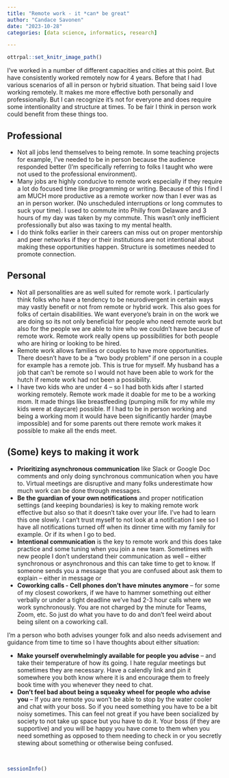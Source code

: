 ```yaml
---
title: "Remote work - it *can* be great"
author: "Candace Savonen"
date: "2023-10-28"
categories: [data science, informatics, research]

---
```


```r
ottrpal::set_knitr_image_path()
```


I’ve worked in a number of different capacities and cities at this point. But have consistently worked remotely now for 4 years. Before that I had various scenarios of all in person or hybrid situation. That being said I love working remotely. It makes me more effective both personally and professionally. But I can recognize it’s not for everyone and does require some intentionality and structure at times. To be fair I think in person work could benefit from these things too.

## Professional

- Not all jobs lend themselves to being remote. In some teaching projects for example, I’ve needed to be in person because the audience responded better (I’m specifically referring to folks I taught who were not used to the professional environment). 
- Many jobs are highly conducive to remote work especially if they require a lot do focused time like programming or writing. Because of this I find I am MUCH more productive as a remote worker now than I ever was as an in person worker. (No unscheduled interruptions or long commutes to suck your time). I used to commute into Philly from Delaware and 3 hours of my day was taken by my commute. This wasn’t only inefficient professionally but also was taxing to my mental health.
- I do think folks earlier in their careers can miss out on proper mentorship and peer networks if they or their institutions are not intentional about making these opportunities happen. Structure is sometimes needed to promote connection. 

## Personal

- Not all personalities are as well suited for remote work. I particularly think folks who have a tendency to be neurodivergent in certain ways may vastly benefit or not from remote or hybrid work. This also goes for folks of certain disabilities. We want everyone's brain in on the work we are doing so its not only beneficial for people who need remote work but also for the people we are able to hire who we couldn't have because of remote work. Remote work really opens up possibilities for both people who are hiring or looking to be hired.
- Remote work allows families or couples to have more opportunities. There doesn't have to be a "two body problem" if one person in a couple for example has a remote job. This is true for myself. My husband has a job that can’t be remote so I would not have been able to work for the hutch if remote work had not been a possibility.
- I have two kids who are under 4 -- so I had both kids after I started working remotely. Remote work made it doable for me to be a working mom. It made things like breastfeeding (pumping milk for my while my kids were at daycare) possible. If I had to be in person working and being a working mom it would have been significantly harder (maybe impossible) and for some parents out there remote work makes it possible to make all the ends meet.

## (Some) keys to making it work 

- **Prioritizing asynchronous communication** like Slack or Google Doc comments and only doing synchronous communication when you have to. Virtual meetings are disruptive and many folks underestimate how much work can be done through messages.
- **Be the guardian of your own notifications** and proper notification settings (and keeping boundaries) is key to making remote work effective but also so that it doesn’t take over your life. I've had to learn this one slowly. I can't trust myself to not look at a notification I see so I have all notifications turned off when its dinner time with my family for example. Or if its when I go to bed. 
- **Intentional communication** is the key to remote work and this does take practice and some tuning when you join a new team. Sometimes with new people I don't understand their communication as well -- either synchronous or asynchronous and this can take time to get to know. If someone sends you a message that you are confused about ask them to explain -- either in message or 
- **Coworking calls - Cell phones don't have minutes anymore** -- for some of my closest coworkers, if we have to hammer something out either verbally or under a tight deadline we've had 2-3 hour calls where we work synchronously. You are not charged by the minute for Teams, Zoom, etc. So just do what you have to do and don't feel weird about being silent on a coworking call. 

I'm a person who both advises younger folk and also needs advisement and guidance from time to time so I have thoughts about either situation: 

- **Make yourself overwhelmingly available for people you advise** -- and take their temperature of how its going. I hate regular meetings but sometimes they are necessary. Have a calendly link and pin it somewhere you both know where it is and encourage them to freely book time with you whenever they need to chat. 
- **Don't feel bad about being a squeaky wheel for people who advise you** -- If you are remote you won't be able to stop by the water cooler and chat with your boss. So if you need something you have to be a bit noisy sometimes. This can feel not great if you have been socialized by society to not take up space but you have to do it. Your boss (if they are supportive) and you will be happy you have come to them when you need something as opposed to them needing to check in or you secretly stewing about something or otherwise being confused. 

<br> 
<script src="https://utteranc.es/client.js"
        repo="cansavvy/cansavvy_blog"
        issue-term="title"
        label="Commenter on blog post"
        theme="boxy-light"
        crossorigin="anonymous"
        async>
</script>

```r
sessionInfo()
```

<!-- Google tag (gtag.js) -->
<script async src="https://www.googletagmanager.com/gtag/js?id=G-WH33677NQV"></script>
<script>
  window.dataLayer = window.dataLayer || [];
  function gtag(){dataLayer.push(arguments);}
  gtag('js', new Date());

  gtag('config', 'G-WH33677NQV');
</script>
